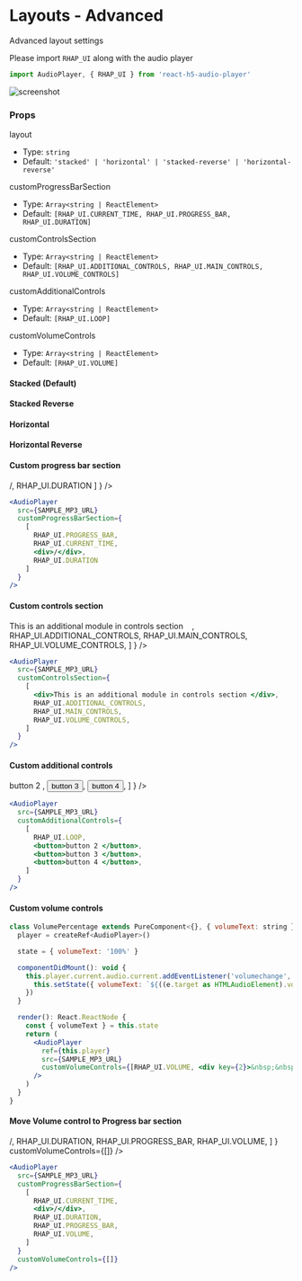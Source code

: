 
<Meta title="Layouts - Advanced" component={AudioPlayer} />

# Layouts - Advanced

Advanced layout settings

Please import `RHAP_UI` along with the audio player

```js
import AudioPlayer, { RHAP_UI } from 'react-h5-audio-player'
```

![screenshot](https://raw.githubusercontent.com/lhz516/react-h5-audio-player/master/assets/advanced-layout.png)

### Props

layout

- Type: `string`
- Default: `'stacked' | 'horizontal' | 'stacked-reverse' | 'horizontal-reverse'`

customProgressBarSection

- Type: `Array<string | ReactElement>`
- Default: `[RHAP_UI.CURRENT_TIME, RHAP_UI.PROGRESS_BAR, RHAP_UI.DURATION]`

customControlsSection

- Type: `Array<string | ReactElement>`
- Default: `[RHAP_UI.ADDITIONAL_CONTROLS, RHAP_UI.MAIN_CONTROLS, RHAP_UI.VOLUME_CONTROLS]`

customAdditionalControls

- Type: `Array<string | ReactElement>`
- Default: `[RHAP_UI.LOOP]`

customVolumeControls

- Type: `Array<string | ReactElement>`
- Default: `[RHAP_UI.VOLUME]`

#### Stacked (Default)

<Preview>
  <Story name="Stacked">
    <AudioPlayer src={SAMPLE_MP3_URL} />
  </Story>
</Preview>

#### Stacked Reverse

<Preview>
  <Story name="Stacked Reverse">
    <AudioPlayer src={SAMPLE_MP3_URL} layout="stacked-reverse" />
  </Story>
</Preview>

#### Horizontal

<Preview>
  <Story name="Horizontal">
    <AudioPlayer src={SAMPLE_MP3_URL} layout="horizontal" />
  </Story>
</Preview>

#### Horizontal Reverse

<Preview>
  <Story name="Horizontal Reverse">
    <AudioPlayer src={SAMPLE_MP3_URL} layout="horizontal-reverse" />
  </Story>
</Preview>

#### Custom progress bar section

<Story name="Custom progress bar section">
  <AudioPlayer
    src={SAMPLE_MP3_URL}
    customProgressBarSection={
      [
        RHAP_UI.PROGRESS_BAR,
        RHAP_UI.CURRENT_TIME,
        <div>/</div>,
        RHAP_UI.DURATION
      ]
    }
  />
</Story>

```jsx
<AudioPlayer
  src={SAMPLE_MP3_URL}
  customProgressBarSection={
    [
      RHAP_UI.PROGRESS_BAR,
      RHAP_UI.CURRENT_TIME,
      <div>/</div>,
      RHAP_UI.DURATION
    ]
  }
/>
```

#### Custom controls section

<Story name="Custom controls section">
  <AudioPlayer
    src={SAMPLE_MP3_URL}
    customControlsSection={
      [
        <div>This is an additional module in controls section&nbsp;&nbsp;&nbsp;&nbsp;</div>,
        RHAP_UI.ADDITIONAL_CONTROLS,
        RHAP_UI.MAIN_CONTROLS,
        RHAP_UI.VOLUME_CONTROLS,
      ]
    }
  />
</Story>

```jsx
<AudioPlayer
  src={SAMPLE_MP3_URL}
  customControlsSection={
    [
      <div>This is an additional module in controls section </div>,
      RHAP_UI.ADDITIONAL_CONTROLS,
      RHAP_UI.MAIN_CONTROLS,
      RHAP_UI.VOLUME_CONTROLS,
    ]
  }
/>
```

#### Custom additional controls

<Story name="Custom additional controls">
  <AudioPlayer
    src={SAMPLE_MP3_URL}
    customAdditionalControls={
      [
        RHAP_UI.LOOP,
        <button>button 2 </button>,
        <button>button 3 </button>,
        <button>button 4 </button>,
      ]
    }
  />
</Story>

```jsx
<AudioPlayer
  src={SAMPLE_MP3_URL}
  customAdditionalControls={
    [
      RHAP_UI.LOOP,
      <button>button 2 </button>,
      <button>button 3 </button>,
      <button>button 4 </button>,
    ]
  }
/>
```

#### Custom volume controls

<Story name="Custom volume controls">
  <VolumePercentage />
</Story>

```jsx
class VolumePercentage extends PureComponent<{}, { volumeText: string }> {
  player = createRef<AudioPlayer>()

  state = { volumeText: '100%' }

  componentDidMount(): void {
    this.player.current.audio.current.addEventListener('volumechange', (e) => {
      this.setState({ volumeText: `${((e.target as HTMLAudioElement).volume * 100).toFixed(0)}%` })
    })
  }

  render(): React.ReactNode {
    const { volumeText } = this.state
    return (
      <AudioPlayer
        ref={this.player}
        src={SAMPLE_MP3_URL}
        customVolumeControls={[RHAP_UI.VOLUME, <div key={2}>&nbsp;&nbsp;{volumeText}</div>]}
      />
    )
  }
}
```
#### Move Volume control to Progress bar section

<Story name="Move Volume control to Progress bar section">
  <AudioPlayer
    src={SAMPLE_MP3_URL}
    customProgressBarSection={
      [
        RHAP_UI.CURRENT_TIME,
        <div>/</div>,
        RHAP_UI.DURATION,
        RHAP_UI.PROGRESS_BAR,
        RHAP_UI.VOLUME,
      ]
    }
    customVolumeControls={[]}
  />
</Story>

```jsx
<AudioPlayer
  src={SAMPLE_MP3_URL}
  customProgressBarSection={
    [
      RHAP_UI.CURRENT_TIME,
      <div>/</div>,
      RHAP_UI.DURATION,
      RHAP_UI.PROGRESS_BAR,
      RHAP_UI.VOLUME,
    ]
  }
  customVolumeControls={[]}
/>
```
